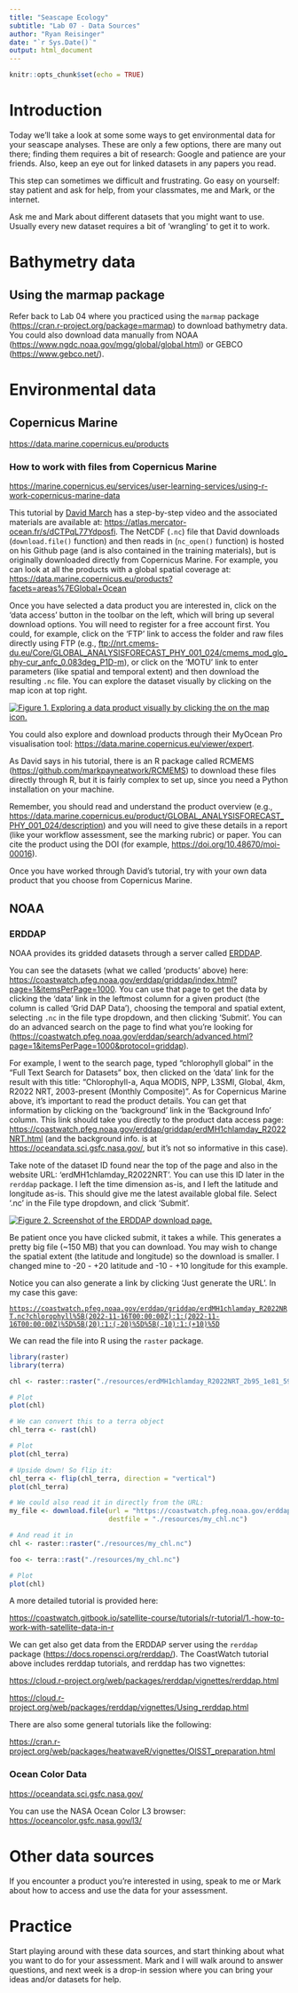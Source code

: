 ```yaml
---
title: "Seascape Ecology"
subtitle: "Lab 07 - Data Sources"
author: "Ryan Reisinger"
date: "`r Sys.Date()`"
output: html_document
---
```


```r
knitr::opts_chunk$set(echo = TRUE)
```

# Introduction

Today we'll take a look at some some ways to get environmental data for your seascape analyses. These are only a few options, there are many out there; finding them requires a bit of research: Google and patience are your friends. Also, keep an eye out for linked datasets in any papers you read.

This step can sometimes we difficult and frustrating. Go easy on yourself: stay patient and ask for help, from your classmates, me and Mark, or the internet.

Ask me and Mark about different datasets that you might want to use. Usually every new dataset requires a bit of 'wrangling' to get it to work.

# Bathymetry data

## Using the marmap package

Refer back to Lab 04 where you practiced using the `marmap` package (<https://cran.r-project.org/package=marmap>) to download bathymetry data. You could also download data manually from NOAA (<https://www.ngdc.noaa.gov/mgg/global/global.html>) or GEBCO (<https://www.gebco.net/>).

# Environmental data

## Copernicus Marine

<https://data.marine.copernicus.eu/products>

### How to work with files from Copernicus Marine

<https://marine.copernicus.eu/services/user-learning-services/using-r-work-copernicus-marine-data>

This tutorial by [David March](https://scholar.google.com/citations?user=xABsDpAAAAAJ&hl=en&oi=ao) has a step-by-step video and the associated materials are available at: <https://atlas.mercator-ocean.fr/s/dCTPqL77Ydposfi>. The NetCDF (`.nc`) file that David downloads (`download.file()` function) and then reads in (`nc_open()` function) is hosted on his Github page (and is also contained in the training materials), but is originally downloaded directly from Copernicus Marine. For example, you can look at all the products with a global spatial coverage at: <https://data.marine.copernicus.eu/products?facets=areas%7EGlobal+Ocean>

Once you have selected a data product you are interested in, click on the 'data access' button in the toolbar on the left, which will bring up several download options. You will need to register for a free account first. You could, for example, click on the 'FTP' link to access the folder and raw files directly using FTP (e.g., <ftp://nrt.cmems-du.eu/Core/GLOBAL_ANALYSISFORECAST_PHY_001_024/cmems_mod_glo_phy-cur_anfc_0.083deg_P1D-m>), or click on the 'MOTU' link to enter parameters (like spatial and temporal extent) and then download the resulting `.nc` file. You can explore the dataset visually by clicking on the map icon at top right.

[![Figure 1. Exploring a data product visually by clicking the on the map icon.](resources/Copernicus_screenshot.jpg)](Figure 1)

You could also explore and download products through their MyOcean Pro visualisation tool: <https://data.marine.copernicus.eu/viewer/expert>.

As David says in his tutorial, there is an R package called RCMEMS (<https://github.com/markpayneatwork/RCMEMS>) to download these files directly through R, but it is fairly complex to set up, since you need a Python installation on your machine.

Remember, you should read and understand the product overview (e.g., <https://data.marine.copernicus.eu/product/GLOBAL_ANALYSISFORECAST_PHY_001_024/description>) and you will need to give these details in a report (like your workflow assessment, see the marking rubric) or paper. You can cite the product using the DOI (for example, <https://doi.org/10.48670/moi-00016>).

Once you have worked through David's tutorial, try with your own data product that you choose from Copernicus Marine.

## NOAA

### ERDDAP

NOAA provides its gridded datasets through a server called [ERDDAP](https://upwell.pfeg.noaa.gov/erddap/index.html).

You can see the datasets (what we called 'products' above) here: <https://coastwatch.pfeg.noaa.gov/erddap/griddap/index.html?page=1&itemsPerPage=1000>. You can use that page to get the data by clicking the 'data' link in the leftmost column for a given product (the column is called 'Grid DAP Data'), choosing the temporal and spatial extent, selecting `.nc` in the file type dropdown, and then clicking 'Submit'. You can do an advanced search on the page to find what you're looking for (<https://coastwatch.pfeg.noaa.gov/erddap/search/advanced.html?page=1&itemsPerPage=1000&protocol=griddap>).

For example, I went to the search page, typed "chlorophyll global" in the "Full Text Search for Datasets" box, then clicked on the 'data' link for the result with this title: "Chlorophyll-a, Aqua MODIS, NPP, L3SMI, Global, 4km, R2022 NRT, 2003-present (Monthly Composite)". As for Copernicus Marine above, it's important to read the product details. You can get that information by clicking on the 'background' link in the 'Background Info' column. This link should take you directly to the product data access page: <https://coastwatch.pfeg.noaa.gov/erddap/griddap/erdMH1chlamday_R2022NRT.html> (and the background info. is at <https://oceandata.sci.gsfc.nasa.gov/>, but it's not so informative in this case).

Take note of the dataset ID found near the top of the page and also in the website URL: 'erdMH1chlamday_R2022NRT'. You can use this ID later in the `rerddap` package. I left the time dimension as-is, and I left the latitude and longitude as-is. This should give me the latest available global file. Select '.nc' in the File type dropdown, and click 'Submit'.

[![Figure 2. Screenshot of the ERDDAP download page.](resources/ERDDAP_screenshot.jpg)](Figure%202)

Be patient once you have clicked submit, it takes a while. This generates a pretty big file (\~150 MB) that you can download. You may wish to change the spatial extent (the latitude and longitude) so the download is smaller. I changed mine to -20 - +20 latitude and -10 - +10 longitude for this example.

Notice you can also generate a link by clicking 'Just generate the URL'. In my case this gave:

[`https://coastwatch.pfeg.noaa.gov/erddap/griddap/erdMH1chlamday_R2022NRT.nc?chlorophyll%5B(2022-11-16T00:00:00Z):1:(2022-11-16T00:00:00Z)%5D%5B(20):1:(-20)%5D%5B(-10):1:(+10)%5D`](https://coastwatch.pfeg.noaa.gov/erddap/griddap/erdMH1chlamday_R2022NRT.nc?chlorophyll%5B(2022-11-16T00:00:00Z):1:(2022-11-16T00:00:00Z)%5D%5B(20):1:(-20)%5D%5B(-10):1:(+10)%5D)

We can read the file into R using the `raster` package.

```r
library(raster)
library(terra)

chl <- raster::raster("./resources/erdMH1chlamday_R2022NRT_2b95_1e81_5998_U1670403378531.nc")

# Plot
plot(chl)

# We can convert this to a terra object
chl_terra <- rast(chl)

# Plot
plot(chl_terra)

# Upside down! So flip it:
chl_terra <- flip(chl_terra, direction = "vertical")
plot(chl_terra)

# We could also read it in directly from the URL:
my_file <- download.file(url = "https://coastwatch.pfeg.noaa.gov/erddap/griddap/erdMH1chlamday_R2022NRT.nc?chlorophyll%5B(2022-11-16T00:00:00Z):1:(2022-11-16T00:00:00Z)%5D%5B(20):1:(-20)%5D%5B(-10):1:(+10)%5D",
                         destfile = "./resources/my_chl.nc")

# And read it in
chl <- raster::raster("./resources/my_chl.nc")

foo <- terra::rast("./resources/my_chl.nc")

# Plot
plot(chl)
```

A more detailed tutorial is provided here:

<https://coastwatch.gitbook.io/satellite-course/tutorials/r-tutorial/1.-how-to-work-with-satellite-data-in-r>

We can get also get data from the ERDDAP server using the `rerddap` package (<https://docs.ropensci.org/rerddap/>). The CoastWatch tutorial above includes rerddap tutorials, and rerddap has two vignettes:

<https://cloud.r-project.org/web/packages/rerddap/vignettes/rerddap.html>

<https://cloud.r-project.org/web/packages/rerddap/vignettes/Using_rerddap.html>

There are also some general tutorials like the following:

<https://cran.r-project.org/web/packages/heatwaveR/vignettes/OISST_preparation.html>

### Ocean Color Data

<https://oceandata.sci.gsfc.nasa.gov/>

You can use the NASA Ocean Color L3 browser: <https://oceancolor.gsfc.nasa.gov/l3/>

# Other data sources

If you encounter a product you're interested in using, speak to me or Mark about how to access and use the data for your assessment.

# Practice

Start playing around with these data sources, and start thinking about what you want to do for your assessment. Mark and I will walk around to answer questions, and next week is a drop-in session where you can bring your ideas and/or datasets for help.
